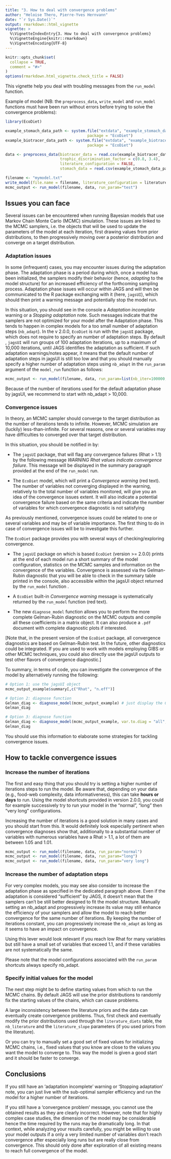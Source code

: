 ```yaml
---
title: "3. How to deal with convergence problems"
author: "Heloise Thero, Pierre-Yves Hernvann"
date: "`r Sys.Date()`"
output: rmarkdown::html_vignette
vignette: >
  %\VignetteIndexEntry{3. How to deal with convergence problems}
  %\VignetteEngine{knitr::rmarkdown}
  %\VignetteEncoding{UTF-8}
---
```


```r
knitr::opts_chunk$set(
  collapse = TRUE,
  comment = "#>"
)
options(rmarkdown.html_vignette.check_title = FALSE)
```

This vignette help you deal with troubling messages from the `run_model` function.

Example of model (NB: the `preprocess_data`, `write_model` and `run_model` functions must have been run without errors before trying to solve the convergence problems):

```r
library(EcoDiet)

example_stomach_data_path <- system.file("extdata", "example_stomach_data.csv",
                                    package = "EcoDiet")
example_biotracer_data_path <- system.file("extdata", "example_biotracer_data.csv",
                                    package = "EcoDiet")

data <- preprocess_data(biotracer_data = read.csv(example_biotracer_data_path),
                        trophic_discrimination_factor = c(0.8, 3.4),
                        literature_configuration = FALSE,
                        stomach_data = read.csv(example_stomach_data_path))

filename <- "mymodel.txt"
write_model(file.name = filename, literature_configuration = literature_configuration, print.model = F)
mcmc_output <- run_model(filename, data, run_param="test")
```

## Issues you can face

Several issues can be encountered when running Bayesian models that use Markov Chain Monte Carlo (MCMC) simulation. These issues are linked to the MCMC samplers, i.e. the objects that will be used to update the parameters of the model at each iteration, first drawing values from prior distributions, to then progressively moving over a posterior distribution and converge on a target distribution.

### Adaptation issues

In some (infrequent) cases, you may encounter issues during the adaptation phase. The adaptation phase is a period during which, once a model has been initialized, the samplers modify their behavior (hence, *adapting* to the model structure) for an increased efficiency of the forthcoming sampling process. Adaptation phase issues will occur within JAGS and will then be communicated to the R package exchanging with it (here, `jagsUI`), which should then print a warning message and potentially stop the model run. 

In this situation, you should see in the console a *Adaptation incomplete* warning or a *Stopping adaptation* note. Such messages indicate that the samplers are not optimized for your model after the Adaptation phase. This tends to happen in complex models for a too small number of adaptation steps (`nb_adapt`). In the v 2.0.0, `EcoDiet` is run with the `jagsUI` package, which does not require to specify an number of adaptation steps. By default , `jagsUI` will run groups of 100 adaptation iterations, up to a maximum of 10,000 iterations, until JAGS identifies the adaptation as sufficient. If such adaptation warnings/notes appear, it means that the default number of adaptation steps in jagsUI is still too low and that you should manually specify a higher number of adaptation steps using `nb_adapt` in the `run_param` argument of the `model_run` function as follows:

```r

mcmc_output <- run_model(filename, data, run_param=list(nb_iter=100000, nb_burnin=50000, nb_thin=50, nb_adapt=50000), parallelize = T)

```

Because of the number of iterations used for the default adaptation phase by jagsUI, we recommend to start with nb_adapt > 10,000.

### Convergence issues

In theory, an MCMC sampler should converge to the target distribution as the number of iterations tends to infinite. However, MCMC simulation are (luckily) less-than-infinite. For several reasons, one or several variables may have difficulties to converged over that target distribution.

In this situation, you should be notified in by:

-   The `jagsUI` package, that will flag any convergence failures (Rhat > 1.1) by the following message *WARNING Rhat values indicate convergence failure*. This message will be displayed in the summary paragraph provided at the end of the `run_model` run.

-   The `EcoDiet` model, which will print a *Convergence warning* (red text). The number of variables not converging displayed in the warning, relatively to the total number of variables monitored, will give you an idea of the convergence issues extent. It will also indicate a potential convergence failure based on the same criteria and indicate the number of variables for which convergence diagnostic is not satisfying

As previously mentioned, convergence issues could be related to one or several variables and may be of variable importance. The first thing to do in case of convergence issues will be to investigate this further. 

The `EcoDiet` package provides you with several ways of checking/exploring convergence.

-   The `jagsUI` package on which is based `EcoDiet` (version >= 2.0.0) prints at the end of each model run a short summary of the model configuration, statistics on the MCMC samples and information on the convergence of the variables. Convergence is assessed via the Gelman-Rubin diagnostic that you will be able to check in the summary table printed in the console, also accessible within the jagsUI object returned by the `run_model` function .

-   A `EcoDiet` built-in *Convergence warning* message is systematically returned by the `run_model` function (red text).

-   The new `diagnose_model` function allows you to perform the more complete Gelman-Rubin diagnostic on the MCMC outputs and compile all these coefficients in a matrix object. It can also produce a `.pdf` document with complete diagnostic plots if interested.

[Note that, in the present version of the `EcoDiet` package, all convergence diagnostics are based on Gelman-Rubin test. In the future, other diagnostics could be integrated. If you are used to work with models employing GIBS or other MCMC techniques, you could also directly use the jagsUI outputs to test other flavors of convergence diagnostic.]

To summary, in terms of code, you can investigate the convergence of the model by alternatively running the following:

```r

# Option 1: use the jagsUI object
mcmc_output_example$summary[,c("Rhat", "n.eff")]

# Option 2: diagnose function
Gelman_diag <- diagnose_model(mcmc_output_example) # just display the Gelman-Rubin diagnostic
Gelman_diag

# Option 3: diagnose function
Gelman_diag <- diagnose_model(mcmc_output_example, var.to.diag = "all", save = TRUE) # Display the Gelman-Rubin diagnostic and produce the plots
Gelman_diag

```

You should use this information to elaborate some strategies for tackling convergence issues.

## How to tackle convergence issues


### Increase the number of iterations

The first and easy thing that you should try is setting a higher number of iterations steps to run the model. Be aware that, depending on your data (e.g., food-web complexity, data informativeness), this can take **hours or days** to run. Using the model shortcuts provided in version 2.0.0, you could for example successively try to run your model in the "normal", "long" then "very long" configurations.

Increasing the number of iterations is a good solution in many cases and you should start from this. It would definitely look especially pertinent when convergence diagnoses show that, additionally to a substantial number of variables with  numerous variables have a Rhat > 1.1, a lot of them are between 1.05 and 1.01.

```r
mcmc_output <- run_model(filename, data, run_param="normal")
mcmc_output <- run_model(filename, data, run_param="long")
mcmc_output <- run_model(filename, data, run_param="very long")
```

### Increase the number of adaptation steps

For very complex models, you may see also consider to increase the adaptation phase as specified in the dedicated paragraph above. Even if the adaptation is considered "sufficient" by JAGS, it doesn't mean that the samplers can't be still better designed to fit the model structure. Manually setting an nb_adapt and progressively increase its value may still enhance the efficiency of your samplers and allow the model to reach better convergence for the same number of iterations. By keeping the number of iterations constant, you can progressively increase the `nb_adapt` as long as it seems to have an impact on convergence.

Using this lever would look relevant if you reach low Rhat for many variables but still have a small set of variables that exceed 1.1, and if these variables are not systematically the same.

Please note that the model configurations associated with the `run_param` shortcuts always specify nb_adapt.


### Specify initial values for the model

The next step might be to define starting values from which to run the MCMC chains. By default JAGS will use the prior distributions to randomly fix the starting values of the chains, which can cause problems.

A large inconsistency between the literature priors and the data can eventually create convergence problems. Thus, first check and eventually modify the prior distributions used through the `literature_diets` table, the `nb_literature` and the `literature_slope` parameters (if you used priors from the literature).

Or you can try to manually set a good set of fixed values for initializing MCMC chains, i.e., fixed values that you know are close to the values you want the model to converge to. This way the model is given a good start and it should be faster to converge.


## Conclusions

If you still have an 'adaptation incomplete' warning or 'Stopping adaptation' note, you can just live with the sub-optimal sampler efficiency and run the model for a higher number of iterations.

If you still have a 'convergence problem' message, you cannot use the obtained results as they are clearly incorrect. However, note that for highly complex case studies, the dimension of the model may be considerable hence the time required by the runs may be dramatically long. In that context, while analyzing your results carefully, you might be willing to use your model outputs if a only a very limited number of variables don't reach convergence after especially long runs but are really close from convergence. This should only done after exploration of all existing means to reach full convergence of the model.
